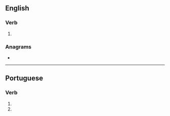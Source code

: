 {{also|Latinizes}}
==English==

===Verb===
{{head|en|verb form}}

# {{en-third-person singular of|latinize}}

===Anagrams===
* {{anagrams|en|Stalinize|zinalsite}}

----

==Portuguese==

===Verb===
{{pt-verb-form}}

# {{pt-verb form of|latinizar|ar|subjunctive|present|singular|second}}
# {{pt-verb form of|latinizar|ar|imperative|negative|singular|second}}